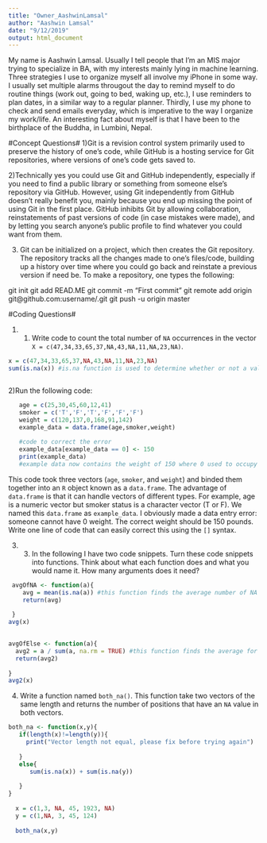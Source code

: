 ```yaml
---
title: "Owner_AashwinLamsal"
author: "Aashwin Lamsal"
date: "9/12/2019"
output: html_document
---
```


My name is Aashwin Lamsal. Usually I tell people that I'm an MIS major trying to specialize in BA, with my interests mainly lying in machine learning. Three strategies I use to organize myself all involve my iPhone in some way. I usually set multiple alarms througout the day to remind myself to do routine things (work out, going to bed, waking up, etc.), I use reminders to plan dates, in a similar way to a regular planner. Thirdly, I use my phone to check and send emails everyday, which is imperative to the way I organize my work/life. An interesting fact about myself is that I have been to the birthplace of the Buddha, in Lumbini, Nepal.

#Concept Questions#
1)Git is a revision control system primarily used to preserve the history of one's code, while GitHub is a hosting service for Git repositories, where versions of one's code gets saved to. 

2)Technically yes you could use Git and GitHub independently, especially if you need to find a public library or something from someone else's repository via GitHub. However, using Git independently from GitHub doesn't really benefit you, mainly because you end up missing the point of using Git in the first place. GitHub inhibits Git by allowing collaboration, reinstatements of past versions of code (in case mistakes were made), and by letting you search anyone's public profile to find whatever you could want from them.

3) Git can be initialized on a project, which then creates the Git repository. The repository tracks all the changes made to one's files/code, building up a history over time where you could go back and reinstate a previous version if need be. To make a repository, one types the following:

git init
git add READ.ME
git commit -m "First commit"
git remote add origin git@github.com:username/<reponame>.git
git push -u origin master


#Coding Questions#

1) 1. Write code to count the total number of `NA` occurrences in the vector `X = c(47,34,33,65,37,NA,43,NA,11,NA,23,NA)`.

```r
x = c(47,34,33,65,37,NA,43,NA,11,NA,23,NA) 
sum(is.na(x)) #is.na function is used to determine whether or not a value is NA, and returns a boolean result, so we use the sum function to count the number of TRUE's that the is.na function shows, and the result should be 4.



```

2)Run the following code: 

```r
   age = c(25,30,45,60,12,41)
   smoker = c('T','F','T','F','F','F')
   weight = c(120,137,0,168,91,142)
   example_data = data.frame(age,smoker,weight)
   
   #code to correct the error
   example_data[example_data == 0] <- 150
   print(example_data)
   #example data now contains the weight of 150 where 0 used to occupy
```
   
  This code took three vectors (`age`, `smoker`, and `weight`) and binded them together into an `R` object known as a 
  `data.frame`. The advantage of `data.frame` is that it can handle vectors of different types. For example, age is a numeric 
    vector but smoker status is a character vector (T or F). We named this `data.frame` as `example_data`. I obviously made a
    data entry error: someone cannot have 0 weight. The correct weight should be 150 pounds. Write one line of code that can
    easily correct this using the `[]` syntax.
    
3)  3. In the following I have two code snippets. Turn these code snippets into functions. Think about what each function does
  and what you would name it. How many arguments does it need? 
```r
 avgOfNA <- function(a){
    avg = mean(is.na(a)) #this function finds the average number of NA values within a dataframe.
    return(avg)
   
 }
avg(x)
 
```
```r
avgOfElse <- function(a){
  avg2 = a / sum(a, na.rm = TRUE) #this function finds the average for each of the other values that are NOT labeled NA
  return(avg2)
  
}  
avg2(x)
```





4) Write a function named `both_na()`. This function take two vectors of the same length and returns the number of positions that have an `NA` value in both vectors.
```r
both_na <- function(x,y){
   if(length(x)!=length(y)){
     print("Vector length not equal, please fix before trying again")
     
   }
   else{
      sum(is.na(x)) + sum(is.na(y))
     
   }
}
  
  x = c(1,3, NA, 45, 1923, NA)
  y = c(1,NA, 3, 45, 124)
  
  both_na(x,y)
```

